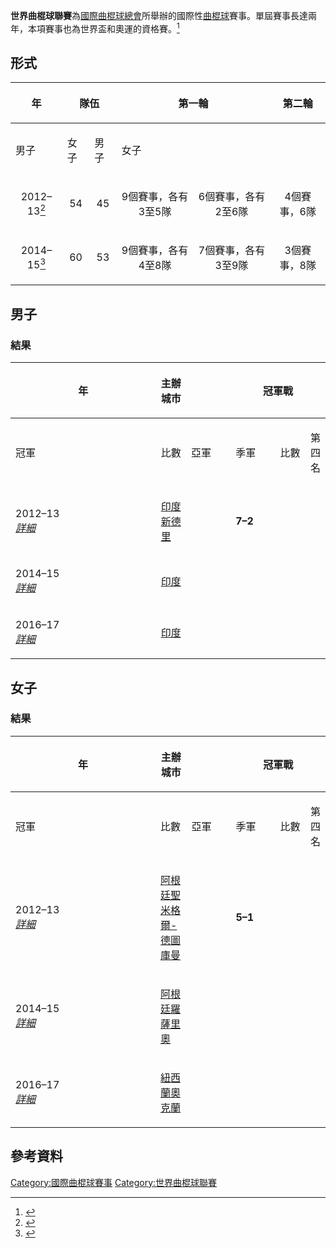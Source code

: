 {{Infobox sports league
| title          = 世界曲棍球聯賽
| current_season = 2014–15年男子世界曲棍球聯賽
| current_season2= 2014–15年女子世界曲棍球聯賽
| logo           = 
| pixels         = 200
| caption        = 
| sport          = [[曲棍球|曲棍球]]
| founded        = 2012
| teams          = + 32
| continent      = [[國際性|國際性]] ([[國際曲棍球總會|FIH]])
| website        = [http://www.fih.ch/en/events/worldleague World League Info]
| champion       = '''M''':{{fh|Netherlands}} (第1次) <br /> '''W''':{{fhw|Netherlands}} (第1次)
| most_champs    = '''M''':{{fh|Netherlands}} (1次) <br /> '''W''':{{fhw|Netherlands}} (1次)
}}

'''世界曲棍球聯賽'''為[[國際曲棍球總會|國際曲棍球總會]]所舉辦的國際性[[曲棍球|曲棍球]]賽事。單屆賽事長達兩年，本項賽事也為世界盃和奧運的資格賽。<ref>{{cite news|title=FIH World League will replace Olympic, WC qualifiers|url=http://timesofindia.indiatimes.com/sports/hockey/top-stories/FIH-World-League-will-replace-Olympic-WC-qualifiers/articleshow/11993990.cms?|accessdate=2012-08-27|newspaper=The Times of India|date=2012-02-22|archive-date=2016-09-27|archive-url=https://web.archive.org/web/20160927221744/http://timesofindia.indiatimes.com/sports/hockey/top-stories/FIH-World-League-will-replace-Olympic-WC-qualifiers/articleshow/11993990.cms|dead-url=no}}</ref>

==形式==
{| class=wikitable
!rowspan=2|年
!colspan=2|隊伍
!colspan=2|第一輪
!rowspan=2|第二輪
!rowspan=2|準決賽
!rowspan=2|第一輪
|-
!男子
!女子
!男子
!女子
|-
|align=center|2012–13<ref>{{cite news|title=FIH Hockey World League|url=http://www.fih.ch/files/competitions/banners/120326%20World%20League%20-%20Competition%20Details.pdf|accessdate=2014-03-24|newspaper=FIH|archive-date=2013-06-12|archive-url=https://web.archive.org/web/20130612092453/http://www.fih.ch/files/competitions/banners/120326%20World%20League%20-%20Competition%20Details.pdf|dead-url=no}}</ref>
|align=center|54
|align=center|45
|align=center|9個賽事，各有3至5隊
|align=center|6個賽事，各有2至6隊
|align=center|4個賽事，6隊
|align=center|2個賽事，8隊
|align=center|1個賽事，8隊
|-
|align=center|2014–15<ref>{{cite news|title=Hockey World League 2014 / 2015|url=http://www.fih.ch/files/Sport/Event%20Management/131212%20World%20League%202014%20-%202015%20Competition%20Details.pdf|accessdate=2014-03-24|newspaper=FIH|archive-date=2014-05-13|archive-url=https://web.archive.org/web/20140513061451/http://www.fih.ch/files/Sport/Event%20Management/131212%20World%20League%202014%20-%202015%20Competition%20Details.pdf|dead-url=no}}</ref>
|align=center|60
|align=center|53
|align=center|9個賽事，各有4至8隊
|align=center|7個賽事，各有3至9隊
|align=center|3個賽事，8隊
|align=center|2個賽事，10隊
|align=center|1個賽事，8隊
|}
==男子==
===結果===
{| border=1 style="border-collapse:collapse; font-size:90%; text-align:center" cellpadding=2 cellspacing=0
|- bgcolor=#C1D8FF
!rowspan=2 width=5%|年
!rowspan=2 width=10%|主辦城市
!width=1% rowspan=4 bgcolor=ffffff|
!colspan=3|冠軍戰
!width=1% rowspan=4 bgcolor=ffffff|
!colspan=3|季軍戰
|- bgcolor=#EFEFEF
!width=15%|冠軍
!width=10%|比數
!width=15%|亞軍
!width=15%|季軍
!width=10%|比數
!width=15%|第四名
|- bgcolor=#F5FAFF
|2012–13 <br /> ''[[2012–13年男子世界曲棍球聯賽|詳細]]''
|[[印度|印度]][[新德里|新德里]]
|'''{{fh-big|Netherlands}}'''
|'''7–2'''
|{{fh-big|New Zealand}}
|{{fh-big|England}}
|'''2–1'''
|{{fh-big|Australia}}
|- bgcolor=#D0E6FF
|2014–15 <br /> ''[[2014–15年男子世界曲棍球聯賽|詳細]]''
|[[印度|印度]]
|
|
|
|
|
|
|- bgcolor=#F5FAFF
|2016–17 <br /> ''[[2016–17年男子世界曲棍球聯賽|詳細]]''
|[[印度|印度]]
|
|
|
|
|
|
|}

==女子==
===結果===
{| border=1 style="border-collapse:collapse; font-size:90%; text-align:center" cellpadding=2 cellspacing=0
|- bgcolor=#C1D8FF
!rowspan=2 width=5%|年
!rowspan=2 width=10%|主辦城市
!width=1% rowspan=4 bgcolor=ffffff|
!colspan=3|冠軍戰
!width=1% rowspan=4 bgcolor=ffffff|
!colspan=3|季軍戰
|- bgcolor=#EFEFEF
!width=15%|冠軍
!width=10%|比數
!width=15%|亞軍
!width=15%|季軍
!width=10%|比數
!width=15%|第四名
|- bgcolor=#F5FAFF
|2012–13 <br /> ''[[2012–13年女子世界曲棍球聯賽|詳細]]''
|[[阿根廷|阿根廷]][[聖米格爾-德圖庫曼|聖米格爾-德圖庫曼]]
|'''{{fhw-big|Netherlands}}'''
|'''5–1'''
|{{fhw-big|Australia}}
|{{fhw-big|England}}
|'''1–1''' <br /> '''(4–2)''' <br /> [[Penalty_shoot-out_(field_hockey)|Penalty shootout]]
|{{fhw-big|Argentina}}
|- bgcolor=#D0E6FF
|2014–15 <br /> ''[[2014–15年女子世界曲棍球聯賽|詳細]]''
|[[阿根廷|阿根廷]][[羅薩里奧|羅薩里奧]]
|
|
|
|
|
|
|- bgcolor=#F5FAFF
|2016–17 <br /> ''[[2016–17年女子世界曲棍球聯賽|詳細]]''
|[[紐西蘭|紐西蘭]][[奧克蘭|奧克蘭]]
|
|
|
|
|
|
|}

==參考資料==
{{Reflist}}

{{國際曲棍球}}


[[Category:國際曲棍球賽事|Category:國際曲棍球賽事]]
[[Category:世界曲棍球聯賽|Category:世界曲棍球聯賽]]